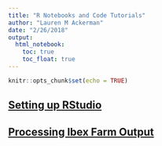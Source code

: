 ```yaml
---
title: "R Notebooks and Code Tutorials"
author: "Lauren M Ackerman"
date: "2/26/2018"
output: 
  html_notebook:
    toc: true
    toc_float: true
---
```


```r
knitr::opts_chunk$set(echo = TRUE)
```

## [Setting up RStudio](1_Setting_Up.nb.html)
## [Processing Ibex Farm Output](bash_processing.html)
